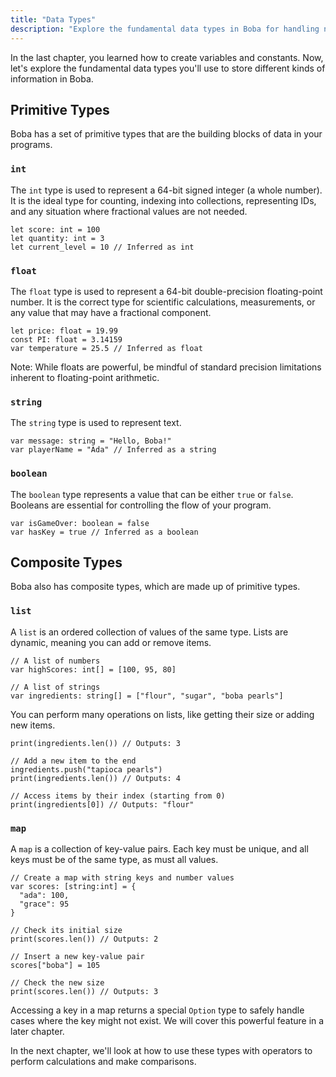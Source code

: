 ```yaml
---
title: "Data Types"
description: "Explore the fundamental data types in Boba for handling numbers, text, and true/false values."
---
```



In the last chapter, you learned how to create variables and constants. Now, let's explore the fundamental data types you'll use to store different kinds of information in Boba.

## Primitive Types

Boba has a set of primitive types that are the building blocks of data in your programs.

### `int`

The `int` type is used to represent a 64-bit signed integer (a whole number). It is the ideal type for counting, indexing into collections, representing IDs, and any situation where fractional values are not needed.
```boba
let score: int = 100
let quantity: int = 3
let current_level = 10 // Inferred as int
```

### `float`

The `float` type is used to represent a 64-bit double-precision floating-point number. It is the correct type for scientific calculations, measurements, or any value that may have a fractional component.
```boba
let price: float = 19.99
const PI: float = 3.14159
var temperature = 25.5 // Inferred as float
```
Note: While floats are powerful, be mindful of standard precision limitations inherent to floating-point arithmetic.

### `string`

The `string` type is used to represent text.

```boba
var message: string = "Hello, Boba!"
var playerName = "Ada" // Inferred as a string
```

### `boolean`

The `boolean` type represents a value that can be either `true` or `false`. Booleans are essential for controlling the flow of your program.

```boba
var isGameOver: boolean = false
var hasKey = true // Inferred as a boolean
```

## Composite Types

Boba also has composite types, which are made up of primitive types.

### `list`

A `list` is an ordered collection of values of the same type. Lists are dynamic, meaning you can add or remove items.

```boba
// A list of numbers
var highScores: int[] = [100, 95, 80]

// A list of strings
var ingredients: string[] = ["flour", "sugar", "boba pearls"]
```

You can perform many operations on lists, like getting their size or adding new items.

```boba
print(ingredients.len()) // Outputs: 3

// Add a new item to the end
ingredients.push("tapioca pearls")
print(ingredients.len()) // Outputs: 4

// Access items by their index (starting from 0)
print(ingredients[0]) // Outputs: "flour"
```

### `map`

A `map` is a collection of key-value pairs. Each key must be unique, and all keys must be of the same type, as must all values.

```boba
// Create a map with string keys and number values
var scores: [string:int] = {
  "ada": 100,
  "grace": 95
}

// Check its initial size
print(scores.len()) // Outputs: 2

// Insert a new key-value pair
scores["boba"] = 105

// Check the new size
print(scores.len()) // Outputs: 3
```

Accessing a key in a map returns a special `Option` type to safely handle cases where the key might not exist. We will cover this powerful feature in a later chapter.

In the next chapter, we'll look at how to use these types with operators to perform calculations and make comparisons.
